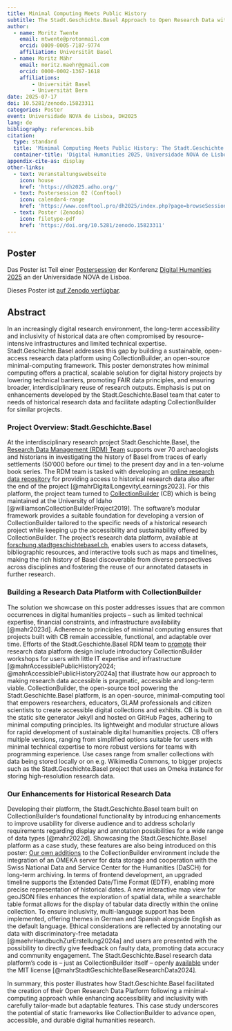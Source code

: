 ```yaml
---
title: Minimal Computing Meets Public History
subtitle: The Stadt.Geschichte.Basel Approach to Open Research Data with CollectionBuilder
author:
  - name: Moritz Twente
    email: mtwente@protonmail.com
    orcid: 0009-0005-7187-9774
    affiliation: Universität Basel
  - name: Moritz Mähr
    email: moritz.maehr@gmail.com
    orcid: 0000-0002-1367-1618
    affiliations:
        - Universität Basel
        - Universität Bern
date: 2025-07-17
doi: 10.5281/zenodo.15823311
categories: Poster
event: Universidade NOVA de Lisboa, DH2025
lang: de
bibliography: references.bib
citation:
  type: standard
  title: 'Minimal Computing Meets Public History: The Stadt.Geschichte.Basel Approach to Open Research Data with CollectionBuilder'
  container-title: 'Digital Humanities 2025, Universidade NOVA de Lisboa'
appendix-cite-as: display
other-links:
  - text: Veranstaltungswebseite
    icon: house
    href: 'https://dh2025.adho.org/'
  - text: Postersession 02 (Conftool)
    icon: calendar4-range
    href: 'https://www.conftool.pro/dh2025/index.php?page=browseSessions&form_session=268#paperID635'
  - text: Poster (Zenodo)
    icon: filetype-pdf
    href: 'https://doi.org/10.5281/zenodo.15823311'
---
```


## Poster

Das Poster ist Teil einer [Postersession](https://www.conftool.pro/dh2025/index.php?page=browseSessions&form_session=268#paperID635) der Konferenz [Digital Humanities 2025](https://dh2025.adho.org/) an der Universidade NOVA de Lisboa.

::: {.callout-tip title="Poster anzeigen" icon="false"}
Dieses Poster ist [auf Zenodo verfügbar](https://doi.org/10.5281/zenodo.15823311).
:::

## Abstract

In an increasingly digital research environment, the long-term accessibility and inclusivity of historical data are often compromised by resource-intensive infrastructures and limited technical expertise. Stadt.Geschichte.Basel addresses this gap by building a sustainable, open-access research data platform using CollectionBuilder, an open-source minimal-computing framework. This poster demonstrates how minimal computing offers a practical, scalable solution for digital history projects by lowering technical barriers, promoting FAIR data principles, and ensuring broader, interdisciplinary reuse of research outputs. Emphasis is put on enhancements developed by the Stadt.Geschichte.Basel team that cater to needs of historical research data and facilitate adapting CollectionBuilder for similar projects.

### Project Overview: Stadt.Geschichte.Basel

At the interdisciplinary research project Stadt.Geschichte.Basel, the [Research Data Management (RDM) Team](/team.qmd) supports over 70 archaeologists and historians in investigating the history of Basel from traces of early settlements (50’000 before our time) to the present day and in a ten-volume book series. The RDM team is tasked with developing an [online research data repository](/products/coding/plattform/index.qmd) for providing access to historical research data also after the end of the project [@mahrDigitalLongevityLearnings2023]. For this platform, the project team turned to [CollectionBuilder](https://collectionbuilder.github.io/) (CB) which is being maintained at the University of Idaho [@williamsonCollectionBuilderProject2019]. The software’s modular framework provides a suitable foundation for developing a version of CollectionBuilder tailored to the specific needs of a historical research project while keeping up the accessibility and sustainability offered by CollectionBuilder. The project’s research data platform, available at [forschung.stadtgeschichtebasel.ch](https://forschung.stadtgeschichtebasel.ch), enables users to access datasets, bibliographic resources, and interactive tools such as maps and timelines, making the rich history of Basel discoverable from diverse perspectives across disciplines and fostering the reuse of our annotated datasets in further research.

### Building a Research Data Platform with CollectionBuilder

The solution we showcase on this poster addresses issues that are common occurrences in digital humanities projects – such as limited technical expertise, financial constraints, and infrastructure availability [@mahr2023d]. Adherence to principles of minimal computing ensures that projects built with CB remain accessible, functional, and adaptable over time. Efforts of the Stadt.Geschichte.Basel RDM team to [promote](/products/products.qmd#vorträge-poster-und-workshops) their research data platform design include introductory CollectionBuilder workshops for users with little IT expertise and infrastructure [@mahrAccessiblePublicHistory2024; @mahrAccessiblePublicHistory2024a] that illustrate how our approach to making research data accessible is pragmatic, accessible and long-term viable. CollectionBuilder, the open-source tool powering the Stadt.Geschichte.Basel platform, is an open-source, minimal-computing tool that empowers researchers, educators, GLAM professionals and citizen scientists to create accessible digital collections and exhibits. CB is built on the static site generator Jekyll and hosted on GitHub Pages, adhering to minimal computing principles. Its lightweight and modular structure allows for rapid development of sustainable digital humanities projects. CB offers multiple versions, ranging from simplified options suitable for users with minimal technical expertise to more robust versions for teams with programming experience. Use cases range from smaller collections with data being stored locally or on e.g. Wikimedia Commons, to bigger projects such as the Stadt.Geschichte.Basel project that uses an Omeka instance for storing high-resolution research data.

### Our Enhancements for Historical Research Data

Developing their platform, the Stadt.Geschichte.Basel team built on CollectionBuilder‘s foundational functionality by introducing enhancements to improve usability for diverse audience and to address scholarly requirements regarding display and annotation possibilities for a wide range of data types [@mahr2022d]. Showcasing the Stadt.Geschichte.Basel platform as a case study, these features are also being introduced on this poster: [Our own additions](https://github.com/Stadt-Geschichte-Basel/forschung.stadtgeschichtebasel.ch) to the CollectionBuilder environment include the integration of an OMEKA server for data storage and cooperation with the Swiss National Data and Service Center for the Humanities (DaSCH) for long-term archiving. In terms of frontend development, an upgraded timeline supports the Extended Date/Time Format (EDTF), enabling more precise representation of historical dates. A new interactive map view for geoJSON files enhances the exploration of spatial data, while a searchable table format allows for the display of tabular data directly within the online collection. To ensure inclusivity, multi-language support has been implemented, offering themes in German and Spanish alongside English as the default language. Ethical considerations are reflected by annotating our data with discriminatory-free metadata [@maehrHandbuchZurErstellung2024a] and users are presented with the possibility to directly give feedback on faulty data, promoting data accuracy and community engagement. The Stadt.Geschichte.Basel research data platform’s code is – just as CollectionBuilder itself – openly [available](https://github.com/Stadt-Geschichte-Basel/forschung.stadtgeschichtebasel.ch) under the MIT license [@mahrStadtGeschichteBaselResearchData2024].

In summary, this poster illustrates how Stadt.Geschichte.Basel facilitated the creation of their Open Research Data Platform following a minimal-computing approach while enhancing accessibility and inclusivity with carefully tailor-made but adaptable features. This case study underscores the potential of static frameworks like CollectionBuilder to advance open, accessible, and durable digital humanities research.